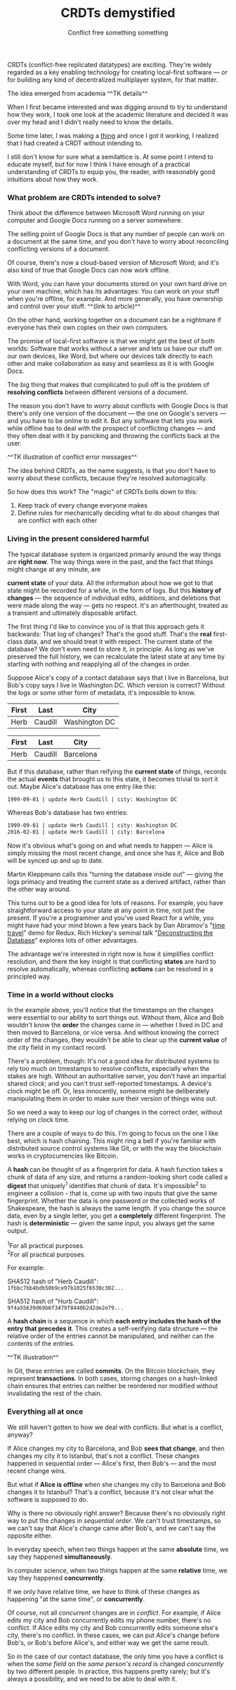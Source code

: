 ﻿---
title: CRDTs demystified
subtitle: Conflict free something something

description: |
  Something something something

draft: true
---

CRDTs (conflict-free replicated datatypes) are exciting. They're widely regarded as a key enabling
technology for creating local-first software — or for building any kind of decentralized multiplayer
system, for that matter.

The idea emerged from academia ^^TK details^^

When I first became interested and was digging around to try to understand how they work, I took one
look at the academic literature and decided it was over my head and I didn't really need to know the
details.

Some time later, I was making a [thing](https://github.com/local-first-web/auth) and once I got it
working, I realized that I had created a CRDT without intending to.

I still don't know for sure what a semilattice is. At some point I intend to educate myself, but for
now I think I have enough of a practical understanding of CRDTs to equip you, the reader, with
reasonably good intuitions about how they work.

### What problem are CRDTs intended to solve?

Think about the difference between Microsoft Word running on your computer and Google Docs running
on a server somewhere.

The selling point of Google Docs is that any number of people can work on a document at the same
time, and you don't have to worry about reconciling conflicting versions of a document.

<aside>

Of course, there's now a cloud-based version of Microsoft Word; and it's also kind of true that
Google Docs can now work offline.

</aside>

With Word, you can have your documents stored on your own hard drive on your own machine, which has
its advantages: You can work on your stuff when you're offline, for example. And more generally, you
have ownership and control over your stuff. ^^(link to article)^^

On the other hand, working together on a document can be a nightmare if everyone has their own
copies on their own computers.

The promise of local-first software is that we might get the best of both worlds: Software that
works without a server and lets us have our stuff on our own devices, like Word, but where our
devices talk directly to each other and make collaboration as easy and seamless as it is with Google
Docs.

The big thing that makes that complicated to pull off is the problem of **resolving conflicts**
between different versions of a document.

The reason you don't have to worry about conflicts with Google Docs is that there's only one version
of the document — the one on Google's servers — and you have to be online to edit it. But any
software that lets you work while offline has to deal with the prospect of conflicting changes — and
they often deal with it by panicking and throwing the conflicts back at the user.

^^TK illustration of conflict error messages^^

The idea behind CRDTs, as the name suggests, is that you don't have to worry about these conflicts,
because they're resolved automagically.

So how does this work? The "magic" of CRDTs boils down to this:

1. Keep track of every change everyone makes
2. Define rules for mechanically deciding what to do about changes that are conflict with each
   other

### Living in the present considered harmful

The typical database system is organized primarily around the way things are **right now**. The way
things were in the past, and the fact that things might change at any minute, are

**current state** of your data. All
the information about how we got to that state might be recorded for a while, in the form of logs.
But this **history of changes** — the sequence of individual edits, additions, and deletions that
were made along the way — gets no respect. It's an afterthought, treated as a transient and
ultimately disposable artifact.

The first thing I'd like to convince you of is that this approach gets it backwards: That log of
changes? That's the good stuff. That's the **real** first-class data, and we should treat it with
respect. The current state of the database? We don't even need to store it, in principle. As long as
we've preserved the full history, we can recalculate the latest state at any time by starting with
nothing and reapplying all of the changes in order.

Suppose Alice's copy of a contact database says that I live in Barcelona, but Bob's copy says I live
in Washington DC. Which version is correct? Without the logs or some other form of metadata,
it's impossible to know.

| First | Last    | City          |
| ----- | ------- | ------------- |
| Herb  | Caudill | Washington DC |

| First | Last    | City      |
| ----- | ------- | --------- |
| Herb  | Caudill | Barcelona |

But if this database, rather than reifying the **current state** of things, records the actual **events** that brought us to this state, it becomes trivial to sort it out. Maybe Alice's database has one entry like this:

```txt
1999-09-01 | update Herb Caudill | city: Washington DC
```

Whereas Bob's database has two entries:

```txt
1999-09-01 | update Herb Caudill | city: Washington DC
2016-02-01 | update Herb Caudill | city: Barcelona
```

Now it's obvious what's going on and what needs to happen — Alice is simply missing the most recent change, and once she has it, Alice and Bob will be synced up and up to date.

Martin Kleppmann calls this "turning the database inside out" — giving the logs primacy and treating
the current state as a derived artifact, rather than the other way around.

This turns out to be a good idea for lots of reasons. For example, you have straightforward access
to your state at any point in time, not just the present. If you're a programmer and you've used
React for a while, you might have had your mind blown a few years back by Dan Abramov's "[time
travel](https://www.youtube.com/watch?v=xsSnOQynTHs)" demo for Redux. Rich Hickey's seminal talk
"[Deconstructing the Database](https://www.youtube.com/watch?v=Cym4TZwTCNU)" explores lots of other
advantages.

The advantage we're interested in right now is how it simplifies conflict resolution, and there the
key insight is that conflicting **states** are hard to resolve automatically, whereas conflicting
**actions** can be resolved in a principled way.

### Time in a world without clocks

In the example above, you'll notice that the timestamps on the changes were essential to our ability
to sort things out. Without them, Alice and Bob wouldn't know the **order** the changes came in —
whether I lived in DC and then moved to Barcelona, or vice versa. And without knowing the correct
order of the changes, they wouldn't be able to clear up the **current value** of the city field in
my contact record.

There's a problem, though: It's not a good idea for distributed systems to rely too much on
timestamps to resolve conflicts, especially when the stakes are high. Without an authoritative
server, you don't have an impartial shared clock; and you can't trust self-reported timestamps. A
device's clock might be off. Or, less innocently, someone might be deliberately manipulating them in
order to make sure their version of things wins out.

So we need a way to keep our log of changes in the correct order, without relying on clock time.

There are a couple of ways to do this. I'm going to focus on the one I like best, which is hash
chaining. This might ring a bell if you're familiar with distributed source control systems like
Git, or with the way the blockchain works in cryptocurrencies like Bitcoin.

<aside>

A **hash** can be thought of as a fingerprint for data. A hash function takes a chunk of data of any
size, and returns a random-looking short code called a **digest** that uniquely<sup>1</sup>
identifies that chunk of data. It's impossible<sup>2</sup> to engineer a collision - that is, come
up with two inputs that give the same fingerprint. Whether the data is one password or the collected
works of Shakespeare, the hash is always the same length. If you change the source data, even by a
single letter, you get a **completely** different fingerprint. The hash is **deterministic** — given
the same input, you always get the same output.

<sup>1</sup>For all practical purposes.<br/> <sup>2</sup>For all practical purposes.

For example:

SHA512 hash of "Herb Caudill":  
`1fbbc7bb4bdb50b9ce97b1025f6530c302...`

SHA512 hash of "Hurb Caudill":  
`9f4a55639d69b6f3479f8440b2d2de2e79...`

</aside>

A **hash chain** is a sequence in which **each entry includes the hash of the entry that precedes
it**. This creates a self-verifying data structure — the relative order of the entries cannot be
manipulated, and neither can the contents of the entries.

^^TK illustration^^

In Git, these entries are called **commits**. On the Bitcoin blockchain, they represent
**transactions**. In both cases, storing changes on a hash-linked chain ensures that entries can
neither be reordered nor modified without invalidating the rest of the chain.

### Everything all at once

We still haven't gotten to how we deal with conflicts. But what is a conflict, anyway?

If Alice changes my city to Barcelona, and Bob **sees that change**, and then changes my city it to
Istanbul, that's not a conflict. These changes happened in sequential order — Alice's first, then
Bob's — and the most recent change wins.

But what if **Alice is offline** when she changes my city to Barcelona and Bob changes it to
Istanbul? That's a conflict, because it's not clear what the software is supposed to do.

Why is there no obviously right answer? Because there's no obviously right way to put the
changes in _sequential order_. We can't trust timestamps, so we can't say that Alice's change came
after Bob's, and we can't say the opposite either.

<aside>

In everyday speech, when two things happen at the same **absolute** time, we say they happened
**simultaneously**.

In computer science, when two things happen at the same **relative** time, we say they
happened **concurrently**.

</aside>

If we only have relative time, we have to think of these changes as happening "at the same time",
or **concurrently**.

Of course, not all _concurrent_ changes are in _conflict_. For example, if Alice edits my city and Bob
concurrently edits my phone number, there's no conflict. If Alice edits my city and Bob concurrently
edits someone else's city, there's no conflict. In these cases, we can put Alice's change before
Bob's, or Bob's before Alice's, and either way we get the same result.

So in the case of our contact database, the only time you have a conflict is when the _same field_
on the _same person's record_ is changed _concurrently_ by two different people. In practice,
this happens pretty rarely; but it's always a possibility, and we need to be able to deal with it.
